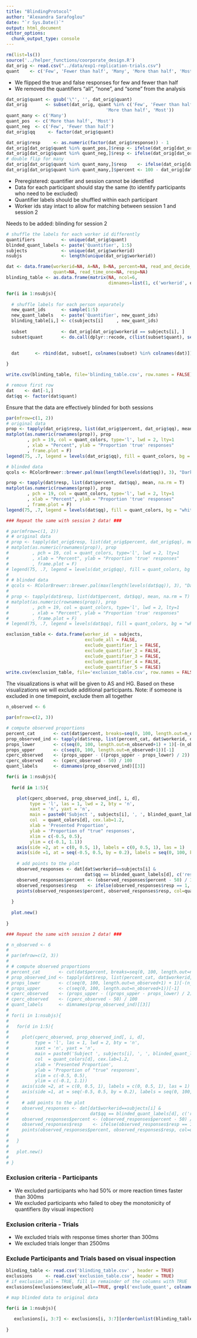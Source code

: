 ```yaml
---
title: "BlindingProtocol"
author: "Alexandra Sarafoglou"
date: "`r Sys.Date()`"
output: html_document
editor_options: 
  chunk_output_type: console
---
```


```r
rm(list=ls())
source('../helper_functions/coorporate_design.R')
dat_orig <- read.csv("../data/exp1-replication-trials.csv")
quant    <- c('Few', 'Fewer than half', 'Many', 'More than half', 'Most')
```

- We flipped the true and false responses for few and fewer than half
- We removed the quantifiers "all", "none", and "some" from the analysis

```r
dat_orig$quant <- gsub('\"', '', dat_orig$quant)
dat_orig       <- subset(dat_orig, quant %in% c('Few', 'Fewer than half', 'Many',
                                      'More than half', 'Most'))
quant_many <- c('Many')
quant_pos  <- c('More than half', 'Most')
quant_neg  <- c('Few', 'Fewer than half')
dat_orig$qq     <- factor(dat_orig$quant)

dat_orig$resp     <- as.numeric(factor(dat_orig$response)) - 1
dat_orig[dat_orig$quant %in% quant_pos,]$resp <- ifelse(dat_orig[dat_orig$quant %in% quant_pos,]$response=="true",1 , 0)
dat_orig[dat_orig$quant %in% quant_neg,]$resp <- ifelse(dat_orig[dat_orig$quant %in% quant_neg,]$response=="true",0 , 1)
# double flip for many
dat_orig[dat_orig$quant %in% quant_many,]$resp    <- ifelse(dat_orig[dat_orig$quant %in% quant_many,]$response=="true", 0 , 1)
dat_orig[dat_orig$quant %in% quant_many,]$percent <- 100 - dat_orig[dat_orig$quant %in% quant_many,]$percent
```

- Preregistered: quantifier and session cannot be identified
- Data for each participant should stay the same (to identify participants who need to be excluded)
- Quantifier labels should be shuffled within each participant
- Worker ids stay intact to allow for matching between session 1 and session 2 

Needs to be added: blinding for session 2

```r
# shuffle the labels for each worker id differently
quantifiers          <- unique(dat_orig$quant)
blinded_quant_labels <- paste('Quantifier', 1:5)
subjects             <- unique(dat_orig$workerid)
nsubjs               <- length(unique(dat_orig$workerid))

dat <- data.frame(workerid=NA, A=NA, B=NA, percent=NA, read_and_decide_time=NA,
                  quant=NA, read_time_one=NA, resp=NA)
blinding_table <- as.data.frame(matrix(NA, ncol=6, 
                                       dimnames=list(1, c('workerid', quantifiers))))

for(i in 1:nsubjs){
  
  # shuffle labels for each person separately
  new_quant_ids      <- sample(1:5)
  new_quant_labels   <- paste('Quantifier', new_quant_ids)
  blinding_table[i,] <- c(subjects[i]     , new_quant_ids)
  
  subset             <- dat_orig[dat_orig$workerid == subjects[i], ]
  subset$quant       <- do.call(dplyr::recode, c(list(subset$quant), setNames(new_quant_labels, quantifiers)))

  
  dat      <- rbind(dat, subset[, colnames(subset) %in% colnames(dat)])
  
}

write.csv(blinding_table, file='blinding_table.csv', row.names = FALSE)

# remove first row
dat    <- dat[-1,]
dat$qq <- factor(dat$quant)
```

Ensure that the data are effectively blinded for both sessions

```r
par(mfrow=c(1, 2))
# original data
prop <- tapply(dat_orig$resp, list(dat_orig$percent, dat_orig$qq), mean, na.rm = T)
matplot(as.numeric(rownames(prop)), prop
        , pch = 19, col = quant_colors, type='l', lwd = 2, lty=1
        , xlab = "Percent", ylab = "Proportion 'true' responses"
        , frame.plot = F)
legend(75, .7, legend = levels(dat_orig$qq), fill = quant_colors, bg = "white", box.col = "white")

# blinded data
qcols <- RColorBrewer::brewer.pal(max(length(levels(dat$qq)), 3), "Dark2")[1:length(levels(dat$qq))]

prop <- tapply(dat$resp, list(dat$percent, dat$qq), mean, na.rm = T)
matplot(as.numeric(rownames(prop)), prop
        , pch = 19, col = quant_colors, type='l', lwd = 2, lty=1
        , xlab = "Percent", ylab = "Proportion 'true' responses"
        , frame.plot = F)
legend(75, .7, legend = levels(dat$qq), fill = quant_colors, bg = "white", box.col = "white")
```

```r
### Repeat the same with session 2 data! ###

# par(mfrow=c(1, 2))
# # original data
# prop <- tapply(dat_orig$resp, list(dat_orig$percent, dat_orig$qq), mean, na.rm = T)
# matplot(as.numeric(rownames(prop)), prop
#         , pch = 19, col = quant_colors, type='l', lwd = 2, lty=1
#         , xlab = "Percent", ylab = "Proportion 'true' responses"
#         , frame.plot = F)
# legend(75, .7, legend = levels(dat_orig$qq), fill = quant_colors, bg = "white", box.col = "white")
# 
# # blinded data
# qcols <- RColorBrewer::brewer.pal(max(length(levels(dat$qq)), 3), "Dark2")[1:length(levels(dat$qq))]
# 
# prop <- tapply(dat$resp, list(dat$percent, dat$qq), mean, na.rm = T)
# matplot(as.numeric(rownames(prop)), prop
#         , pch = 19, col = quant_colors, type='l', lwd = 2, lty=1
#         , xlab = "Percent", ylab = "Proportion 'true' responses"
#         , frame.plot = F)
# legend(75, .7, legend = levels(dat$qq), fill = quant_colors, bg = "white", box.col = "white")
```

```r
exclusion_table <- data.frame(worker_id  = subjects,
                              exclude_all = FALSE,
                              exclude_quantifier_1 = FALSE,
                              exclude_quantifier_2 = FALSE,
                              exclude_quantifier_3 = FALSE,
                              exclude_quantifier_4 = FALSE,
                              exclude_quantifier_5 = FALSE)
write.csv(exclusion_table, file='exclusion_table.csv', row.names = FALSE)
```

The visualizations is what will be given to AS and HG.
Based on these visualizations we will exclude additional participants.
Note: if someone is excluded in one timepoint, exclude them all together

```r
n_observed <- 6

par(mfrow=c(2, 3))

# compute observed proportions
percent_cat       <- cut(dat$percent, breaks=seq(0, 100, length.out=n_observed+1))
prop_observed_ind <- tapply(dat$resp, list(percent_cat, dat$workerid, dat$qq), mean, na.rm = T)
props_lower       <- c(seq(0, 100, length.out=n_observed+1) + 1)[-(n_observed+1)]
props_upper       <- c(seq(0, 100, length.out=n_observed+1))[-1]
cperc_observed    <- (props_upper - ((props_upper - props_lower) / 2))
cperc_observed    <- (cperc_observed - 50) / 100
quant_labels      <- dimnames(prop_observed_ind)[[3]]

for(i in 1:nsubjs){
  
  for(d in 1:5){

    plot(cperc_observed, prop_observed_ind[, i, d],
         type = 'l', las = 1, lwd = 2, bty = 'n',
         xaxt = 'n', yaxt = 'n',
         main = paste0('Subject ', subjects[i], ', ', blinded_quant_labels[d]),
         col  = quant_colors[d], cex.lab=1.2,
         xlab = 'Presented Proportion', 
         ylab = 'Proportion of "true" responses',
         xlim = c(-0.5, 0.5),
         ylim = c(-0.1, 1.1))
    axis(side =2, at = c(0, 0.5, 1), labels = c(0, 0.5, 1), las = 1)
    axis(side =1, at = seq(-0.5, 0.5, by = 0.2), labels = seq(0, 100, by = 20))
    
    # add points to the plot
    observed_responses <- dat[dat$workerid==subjects[i] & 
                              dat$qq == blinded_quant_labels[d], c('resp', 'percent')]
    observed_responses$percent <- (observed_responses$percent - 50) / 100
    observed_responses$resp    <- ifelse(observed_responses$resp == 1, 1.1, -0.1)
    points(observed_responses$percent, observed_responses$resp, col=quant_colors[d])
    
  }
  
  plot.new()
  
}

```

```r
### Repeat the same with session 2 data! ###

# n_observed <- 6
# 
# par(mfrow=c(2, 3))
# 
# # compute observed proportions
# percent_cat       <- cut(dat$percent, breaks=seq(0, 100, length.out=n_observed+1))
# prop_observed_ind <- tapply(dat$resp, list(percent_cat, dat$workerid, dat$qq), mean, na.rm = T)
# props_lower       <- c(seq(0, 100, length.out=n_observed+1) + 1)[-(n_observed+1)]
# props_upper       <- c(seq(0, 100, length.out=n_observed+1))[-1]
# cperc_observed    <- (props_upper - ((props_upper - props_lower) / 2))
# cperc_observed    <- (cperc_observed - 50) / 100
# quant_labels      <- dimnames(prop_observed_ind)[[3]]
# 
# for(i in 1:nsubjs){
#   
#   for(d in 1:5){
# 
#     plot(cperc_observed, prop_observed_ind[, i, d],
#          type = 'l', las = 1, lwd = 2, bty = 'n',
#          xaxt = 'n', yaxt = 'n',
#          main = paste0('Subject ', subjects[i], ', ', blinded_quant_labels[d]),
#          col  = quant_colors[d], cex.lab=1.2,
#          xlab = 'Presented Proportion', 
#          ylab = 'Proportion of "true" responses',
#          xlim = c(-0.5, 0.5),
#          ylim = c(-0.1, 1.1))
#     axis(side =2, at = c(0, 0.5, 1), labels = c(0, 0.5, 1), las = 1)
#     axis(side =1, at = seq(-0.5, 0.5, by = 0.2), labels = seq(0, 100, by = 20))
#     
#     # add points to the plot
#     observed_responses <- dat[dat$workerid==subjects[i] & 
#                               dat$qq == blinded_quant_labels[d], c('resp', 'percent')]
#     observed_responses$percent <- (observed_responses$percent - 50) / 100
#     observed_responses$resp    <- ifelse(observed_responses$resp == 1, 1.1, -0.1)
#     points(observed_responses$percent, observed_responses$resp, col=quant_colors[d])
#     
#   }
#   
#   plot.new()
#   
# }

```


### Exclusion criteria - Participants

- We excluded participants who had 50% or more reaction times faster than 300ms
- We excluded participants who failed to obey the monotonicity of quantifiers (by visual inspection) 

### Exclusion criteria - Trials

- We excluded trials with response times shorter than 300ms 
- We excluded trials longer than 2500ms


### Exclude Participants and Trials based on visual inspection

```r
blinding_table <- read.csv('blinding_table.csv' , header = TRUE)
exclusions     <- read.csv('exclusion_table.csv', header = TRUE)
# if exclusion_all = TRUE, fill in remainder of the columns with TRUE
exclusions[exclusions$exclude_all==TRUE, grepl('exclude_quant', colnames(exclusions))] <- TRUE

# map blinded data to original data

for(i in 1:nsubjs){
  
   exclusions[i, 3:7] <- exclusions[i, 3:7][order(unlist(blinding_table[i, 2:6]))]
  
}

```

